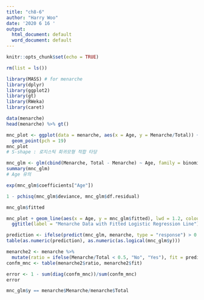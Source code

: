 ```yaml
---
title: "ch8-6"
author: "Harry Woo"
date: '2020 6 16 '
output:
  html_document: default
  word_document: default
---
```


```r
knitr::opts_chunk$set(echo = TRUE)
```

```r
rm(list = ls())

library(MASS) # for menarche
library(dplyr)
library(ggplot2)
library(gt)
library(RWeka)
library(caret)

```

```r
data(menarche)
head(menarche) %>% gt()
```

```r
mnc_plot <- ggplot(data = menarche, aes(x = Age, y = Menarche/Total)) +
  geom_point(pch = 19)
mnc_plot
# S-shape : 로지스틱 회귀모형 적합 타당
```

```r
mnc_glm <- glm(cbind(Menarche, Total - Menarche) ~ Age, family = binomial, data = menarche)
summary(mnc_glm)
# Age 유의

exp(mnc_glm$coefficients["Age"])

1 - pchisq(mnc_glm$deviance, mnc_glm$df.residual)
```

```r
mnc_glm$fitted

mnc_plot + geom_line(aes(x = Age, y = mnc_glm$fitted), lwd = 1.2, colour = "royalblue") +
  ggtitle(label = "Menarche Data with Fitted Logistic Regression Line")

```

```r

prediction <- ifelse(predict(mnc_glm, menarche, type = "response") > 0.5, TRUE, FALSE)
table(as.numeric(prediction), as.numeric(as.logical(mnc_glm$y)))

menarche2 <- menarche %>% 
  mutate(ratio = ifelse(Menarche/Total < 0.5, "No", "Yes"), fit = prediction)
confm_mnc <- table(menarche2$ratio, menarche2$fit)

error <- 1 - sum(diag(confm_mnc))/sum(confm_mnc)
error

mnc_glm$y == menarche$Menarche/menarche$Total

```